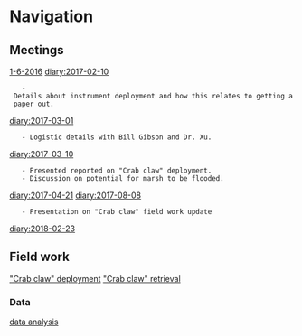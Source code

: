 = Navigation =
== Meetings ==
[[1-6-2016]]
[[diary:2017-02-10]]
	- Details about instrument deployment and how this relates to getting a paper out.
[[diary:2017-03-01]]
	- Logistic details with Bill Gibson and Dr. Xu.
[[diary:2017-03-10]]
	- Presented reported on "Crab claw" deployment.
	- Discussion on potential for marsh to be flooded.
[[diary:2017-04-21]]
[[diary:2017-08-08]]
	- Presentation on "Crab claw" field work update
[[diary:2018-02-23]]

== Field work ==
[[Crab Claw deployment|"Crab claw" deployment]]
[[Crab claw retrieval|"Crab claw" retrieval]]

=== Data ===
[[2017-03-04 deployment data analysis|data analysis]]
